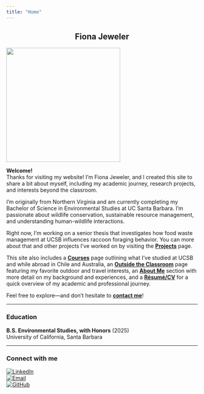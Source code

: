 ```yaml
---
title: "Home"
---
```


::: {style="text-align: center;"}
# Fiona Jeweler
:::

![](images/grad.JPG){fig-align="center" width="300"}

**Welcome!**\
Thanks for visiting my website! I'm Fiona Jeweler, and I created this site to share a bit about myself, including my academic journey, research projects, and interests beyond the classroom.

I’m originally from Northern Virginia and am currently completing my Bachelor of Science in Environmental Studies at UC Santa Barbara. I’m passionate about wildlife conservation, sustainable resource management, and understanding human-wildlife interactions.

Right now, I’m working on a senior thesis that investigates how food waste management at UCSB influences raccoon foraging behavior. You can more about that and other projects I've worked on by visiting the [**Projects**](projects.html) page.

This site also includes a [**Courses**](courses.html) page outlining what I’ve studied at UCSB and while abroad in Chile and Australia, an [**Outside the Classroom**](outside.html) page featuring my favorite outdoor and travel interests, an [**About Me**](about.html) section with more detail on my background and experiences, and a [**Résumé/CV**](resume.html) for a quick overview of my academic and professional journey.

Feel free to explore—and don’t hesitate to [**contact me**](mailto:fionaejeweler@gmail.com)!

------------------------------------------------------------------------

### Education

**B.S. Environmental Studies, with Honors** (2025)\
University of California, Santa Barbara

------------------------------------------------------------------------

### Connect with me {#connect-with-me}

[![LinkedIn](https://img.shields.io/badge/LinkedIn-Connect-blue?logo=linkedin)](https://www.linkedin.com/in/fiona-jeweler-981449249/)\
[![Email](https://img.shields.io/badge/Email-Contact-red?logo=gmail)](mailto:fionaejeweler@gmail.com)\
[![GitHub](https://img.shields.io/badge/GitHub-Portfolio-black?logo=github)](https://github.com/fionajeweler1)
